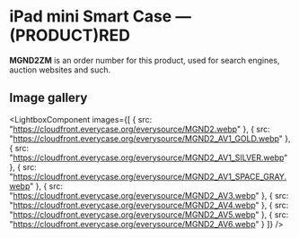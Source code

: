 
# iPad mini Smart Case — (PRODUCT)RED

<Callout type='info' emoji='👉🏻'>**MGND2ZM** is an order number for this product, used for search engines, auction websites and such.</Callout>

## Image gallery

<LightboxComponent
    images={[
      {
        src: "https://cloudfront.everycase.org/everysource/MGND2.webp"
      },
      {
        src: "https://cloudfront.everycase.org/everysource/MGND2_AV1_GOLD.webp"
      },
      {
        src: "https://cloudfront.everycase.org/everysource/MGND2_AV1_SILVER.webp"
      },
      {
        src: "https://cloudfront.everycase.org/everysource/MGND2_AV1_SPACE_GRAY.webp"
      },
      {
        src: "https://cloudfront.everycase.org/everysource/MGND2_AV3.webp"
      },
      {
        src: "https://cloudfront.everycase.org/everysource/MGND2_AV4.webp"
      },
      {
        src: "https://cloudfront.everycase.org/everysource/MGND2_AV5.webp"
      },
      {
        src: "https://cloudfront.everycase.org/everysource/MGND2_AV6.webp"
      }
    ]}
  />
